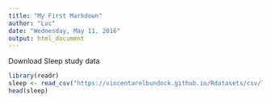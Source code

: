 ```yaml
---
title: "My First Markdown"
author: "Luc"
date: "Wednesday, May 11, 2016"
output: html_document
---
```



Download Sleep study data
```r
library(readr)
sleep <- read_csv("https://vincentarelbundock.github.io/Rdatasets/csv/lme4/sleepstudy.csv")
head(sleep)
```



